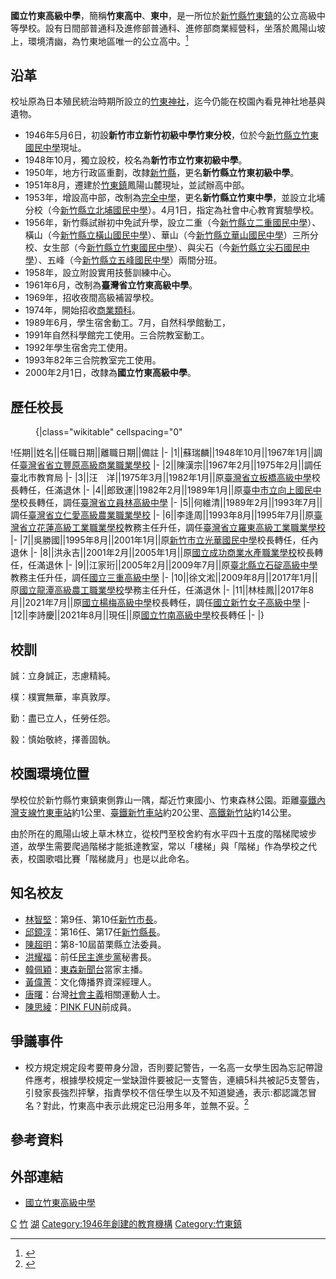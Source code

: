 {{Infobox School
| name = 國立竹東高級中學
| other_name = National Chutung Senior High School
| nickname = 竹東高中、東中
| image = [[File:國立竹東高級中學校徽更新.png|200px]]
| established = 1946年（民國35年）5月6日<br>新竹市立新竹初級中學竹東分校
| type = 國立[[普通型高級中等學校|普通型高級中等學校]]
| religion = 
| affiliation = [[File:ROC_Ministry_of_Education_Seal.svg|20px]][[中華民國教育部|教育部]]
| founder = 
| college = 
| district = {{ROC}}[[臺灣省|臺灣省]][[新竹縣|新竹縣]][[竹東鎮|竹東鎮]]
| president = 
| principal = 李詩慶
| dean = 
| director = 
| staff = 
| grades = 高中日間部3年制<br>高中進修部3年制
| gender = 男女合校
| students = 約1,700人
| classes = 
| class = 
| area = 66,407平方公尺
| motto = 誠樸勤毅
| slogan = 
| mascot = 
| colors = 
| magazine = 東中週訊
| sc = 
| cs = 
| house = 管樂團、國樂團、合唱團、籃球隊、田徑隊等
| athletics = 
| conference = 
| free_label = 
| free_text = 
| free_label2 = 
| free_text2 = 
| free_label3 = 
| free_text3 = 
| address = 31046[[臺灣省|臺灣省]][[新竹縣|新竹縣]][[竹東鎮|竹東鎮]]大林路2號
| tel = 03-596-2024
| fax = 03-594-4069
| mail = 
| website = http://www.ctsh.hcc.edu.tw/
}}
'''國立竹東高級中學'''，簡稱'''竹東高中'''、'''東中'''，是一所位於[[新竹縣|新竹縣]][[竹東鎮|竹東鎮]]的公立高級中等學校。設有日間部普通科及進修部普通科、進修部商業經營科，坐落於鳳陽山坡上，環境清幽，為竹東地區唯一的公立高中。<ref>{{Cite web |url=https://www.ctsh.hcc.edu.tw/night/content?a=T0RESU56YzBPRFV3T1RnPTNFRE4zY1ROeGNsVGludGVseQ== |title=竹東高中進修部沿革 |access-date=2021-08-24 |archive-date=2021-08-24 |archive-url=https://web.archive.org/web/20210824105732/https://www.ctsh.hcc.edu.tw/night/content?a=T0RESU56YzBPRFV3T1RnPTNFRE4zY1ROeGNsVGludGVseQ== |dead-url=no }}</ref>

==沿革==
校址原為日本殖民統治時期所設立的[[竹東神社|竹東神社]]，迄今仍能在校園內看見神社地基與遺物。
* 1946年5月6日，初設'''新竹市立新竹初級中學竹東分校'''，位於今[[新竹縣立竹東國民中學|新竹縣立竹東國民中學]]現址。
* 1948年10月，獨立設校，校名為'''新竹市立竹東初級中學'''。
* 1950年，地方行政區重劃，改隸[[新竹縣|新竹縣]]，更名'''新竹縣立竹東初級中學'''。
* 1951年8月，遷建於[[竹東鎮|竹東鎮]]鳳陽山麓現址，並試辦高中部。
* 1953年，增設高中部，改制為[[完全中學|完全中學]]，更名'''新竹縣立竹東中學'''，並設立北埔分校（今[[新竹縣立北埔國民中學|新竹縣立北埔國民中學]]）。4月1日，指定為社會中心教育實驗學校。
* 1956年，新竹縣試辦初中免試升學，設立二重（今[[新竹縣立二重國民中學|新竹縣立二重國民中學]]）、橫山（今[[新竹縣立橫山國民中學|新竹縣立橫山國民中學]]）、華山（今[[新竹縣立華山國民中學|新竹縣立華山國民中學]]）三所分校、女生部（今[[新竹縣立竹東國民中學|新竹縣立竹東國民中學]]）、與尖石（今[[新竹縣立尖石國民中學|新竹縣立尖石國民中學]]）、五峰（今[[新竹縣立五峰國民中學|新竹縣立五峰國民中學]]）兩間分班。
* 1958年，設立附設實用技藝訓練中心。
* 1961年6月，改制為'''臺灣省立竹東高級中學'''。
* 1969年，招收夜間高級補習學校。
* 1974年，開始招收[[技術型高級中等學校|商業類科]]。
* 1989年6月，學生宿舍動工。7月，自然科學館動工，
* 1991年自然科學館完工使用。三合院教室動工。
* 1992年學生宿舍完工使用。
* 1993年82年三合院教室完工使用。
* 2000年2月1日，改隸為'''國立竹東高級中學'''。

==歷任校長== 
<!--原任校名以任職時校名為主，不需要更為現今名稱-->
:{|class="wikitable" cellspacing="0"
!任期||姓名||任職日期||離職日期||備註
|-
|1||蘇瑞麟||1948年10月||1967年1月||調任[[臺中市立豐原商業高級中等學校|臺灣省省立豐原高級商業職業學校]]
|-
|2||陳漢宗||1967年2月||1975年2月||調任臺北市教育局
|-
|3||汪　洋||1975年3月||1982年1月||原[[新北市立板橋高級中學|臺灣省立板橋高級中學]]校長轉任，任滿退休
|-
|4||郎致運||1982年2月||1989年1月||原[[臺中市立向上國民中學|臺中市立向上國民中學]]校長轉任，調任[[國立員林高級中學|臺灣省立員林高級中學]]
|-
|5||何維清||1989年2月||1993年7月||調任[[國立仁愛高級農業職業學校|臺灣省立仁愛高級農業職業學校]]
|-
|6||李逢周||1993年8月||1995年7月||原[[國立花蓮高級工業職業學校|臺灣省立花蓮高級工業職業學校]]教務主任升任，調任[[國立羅東高級工業職業學校|臺灣省立羅東高級工業職業學校]]
|-
|7||吳勝國||1995年8月||2001年1月||原[[新竹市立光華國民中學|新竹市立光華國民中學]]校長轉任，任內退休
|-
|8||洪永吉||2001年2月||2005年1月||原[[國立成功商業水產職業學校|國立成功商業水產職業學校]]校長轉任，任滿退休
|-
|9||江家珩||2005年2月||2009年7月||原[[新北市立石碇高級中學|臺北縣立石碇高級中學]]教務主任升任，調任[[新北市立新北高級中學|國立三重高級中學]]
|-
|10||徐文淞||2009年8月||2017年1月||原[[桃園市立龍潭高級中等學校|國立龍潭高級農工職業學校]]學務主任升任，任滿退休
|-
|11||林桂鳳||2017年8月||2021年7月||原[[桃園市立楊梅高級中等學校|國立楊梅高級中學]]校長轉任，調任[[國立新竹女子高級中學|國立新竹女子高級中學]]
|-
|12||李詩慶||2021年8月||現任||原[[國立竹南高級中學|國立竹南高級中學]]校長轉任
|-
|}

==校訓==

誠：立身誠正，志慮精純。

樸：樸實無華，率真敦厚。

勤：盡已立人，任勞任怨。

毅：慎始敬終，擇善固執。

==校園環境位置==
學校位於新竹縣竹東鎮東側靠山一隅，鄰近竹東國小、竹東森林公園。距離[[臺鐵|臺鐵]][[內灣線|內灣支線]][[竹東車站|竹東車站]]約1公里、[[臺鐵|臺鐵]][[新竹車站|新竹車站]]約20公里、[[臺灣高鐵|高鐵]][[高鐵新竹站|新竹站]]約14公里。

由於所在的鳳陽山坡上草木林立，從校門至校舍約有水平四十五度的階梯爬坡步道，故學生需要爬過階梯才能抵達教室，常以「樓梯」與「階梯」作為學校之代表，校園歌唱比賽「階梯歲月」也是以此命名。

==知名校友==
*[[林智堅|林智堅]]：第9任、第10任[[新竹市市長|新竹市長]]。
*[[邱鏡淳|邱鏡淳]]：第16任、第17任[[新竹縣縣長|新竹縣長]]。
*[[陳超明|陳超明]]：第8-10屆苗栗縣立法委員。
*[[洪耀福|洪耀福]]：前任[[民主進步黨|民主進步黨]]秘書長。
*[[韓佩穎|韓佩穎]]：[[東森新聞台|東森新聞台]]當家主播。
*[[黃偉菁|黃偉菁]]：文化傳播界資深經理人。
*[[唐曙|唐曙]]：台灣[[社会主义|社會主義]]相關運動人士。
*[[陳思綾|陳思綾]]：[[PINK_FUN|PINK FUN]]前成員。

==爭議事件==

* 校方規定規定段考要帶身分證，否則要記警告，一名高一女學生因為忘記帶證件應考，根據學校規定一堂缺證件要被記一支警告，連續5科共被記5支警告，引發家長強烈抨擊，指責學校不信任學生以及不知道變通，表示:都認識怎冒名？對此，竹東高中表示此規定已沿用多年，並無不妥。<ref>{{Cite web |url=https://www.ettoday.net/news/20141017/414205.htm |title=竹東高中規定段考要帶身分證　家長：都認識怎冒名？ |access-date=2021-08-15 |archive-date=2021-08-15 |archive-url=https://web.archive.org/web/20210815064541/https://www.ettoday.net/news/20141017/414205.htm |dead-url=no }}</ref>
==參考資料==
<div class="references-small">
<references />
</div>

== 外部連結 ==
*[http://www.ctsh.hcc.edu.tw/main/ 國立竹東高級中學]{{Wayback|url=http://www.ctsh.hcc.edu.tw/main/ |date=20200522100340 }}{{zh-tw}}

{{新竹縣高級中等學校}}


[[Category:新竹縣高級中等學校|C]]
[[Category:臺灣原住民重點學校|竹]]
[[Category:中華民國國立普通型高級中等學校|湖]]
[[Category:1946年創建的教育機構|Category:1946年創建的教育機構]]
[[Category:竹東鎮|Category:竹東鎮]]